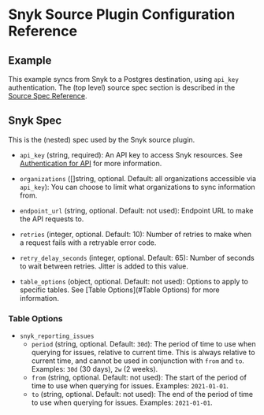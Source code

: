 # Snyk Source Plugin Configuration Reference

## Example

This example syncs from Snyk to a Postgres destination, using `api_key` authentication.
The (top level) source spec section is described in the [Source Spec Reference](/docs/reference/source-spec).


<Configuration />

## Snyk Spec

This is the (nested) spec used by the Snyk source plugin.

- `api_key` (string, required):
  An API key to access Snyk resources.
  See [Authentication for API](https://docs.snyk.io/snyk-api-info/authentication-for-api) for more information.

- `organizations`  ([]string, optional. Default: all organizations accessible via `api_key`):
  You can choose to limit what organizations to sync information from.

- `endpoint_url` (string, optional. Default: not used):
  Endpoint URL to make the API requests to.

- `retries` (integer, optional. Default: 10):
  Number of retries to make when a request fails with a retryable error code.

- `retry_delay_seconds` (integer, optional. Default: 65):
  Number of seconds to wait between retries. Jitter is added to this value.

- `table_options` (object, optional. Default: not used):
  Options to apply to specific tables. See [Table Options](#Table Options) for more information.

### Table Options

- `snyk_reporting_issues`
  - `period` (string, optional. Default: `30d`):
    The period of time to use when querying for issues, relative to current time. This is always relative to current time, and cannot be used in conjunction with `from` and `to`. Examples: `30d` (30 days), `2w` (2 weeks).
  - `from` (string, optional. Default: not used):
    The start of the period of time to use when querying for issues. Examples: `2021-01-01`.
  - `to` (string, optional. Default: not used):
    The end of the period of time to use when querying for issues. Examples: `2021-01-01`.